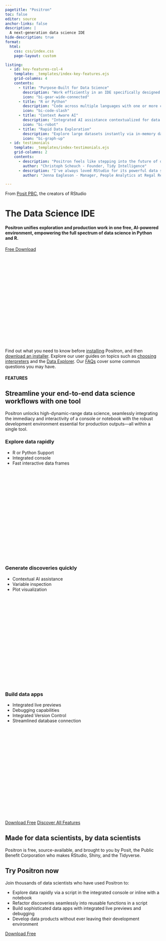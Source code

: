 ```yaml
---
pagetitle: "Positron"
toc: false
editor: source
anchor-links: false
description: |
  A next-generation data science IDE
hide-description: true
format:
  html:
    css: css/index.css
    page-layout: custom

listing:
  - id: key-features-col-4
    template: _templates/index-key-features.ejs
    grid-columns: 4
    contents:
      - title: "Purpose-Built for Data Science"
        description: "Work efficiently in an IDE specifically designed for data analysis workflows"
        icon: "bi-gear-wide-connected"
      - title: "R or Python"
        description: "Code across multiple languages with one or more consoles"
        icon: "bi-code-slash"
      - title: "Context Aware AI"
        description: "Integrated AI assistance contextualized for data science"
        icon: "bi-robot"
      - title: "Rapid Data Exploration"
        description: "Explore large datasets instantly via in-memory dataframes, variable inspections, & plot visualizations"
        icon: "bi-graph-up"
  - id: testimonials
    template: _templates/index-testimonials.ejs
    grid-columns: 2
    contents:
      - description: "Positron feels like stepping into the future of data science. I work in both R and Python daily, and switching between projects has never been easier. With built‑in version control, a lightning‑fast data explorer, and automatic code formatting, my workflow is pure joy — building apps, packages, reports, or teaching materials has never felt this seamless."
        author: "Christoph Scheuch - Founder, Tidy Intelligence"
      - description: "I've always loved RStudio for its powerful data science features, but I often wished it had the flexibility of VS Code. Positron delivers exactly that, all right out of the box. AND it has made it easy to start learning and upskilling with Python. It's the perfect environment for modern data science."
        author: "Jenna Eagleson - Manager, People Analytics at Regal Rexnord"

---
```


<div class="index-section">

<!--Hero banner section-->

<div class="index-1-hero-banner">

From [Posit PBC](https://posit.co/), the creators of RStudio

# The Data Science IDE

#### Positron unifies exploration and production work in one free, AI-powered environment, empowering the full spectrum of data science in Python and R.

<a href="download.html" class="btn btn-primary">Free Download</a>

<div id="hero-video-container">
  <script src="https://fast.wistia.com/player.js" async></script><script src="https://fast.wistia.com/embed/ncfm02eugr.js" async type="module"></script><style>wistia-player[media-id='ncfm02eugr']:not(:defined) { background: center / contain no-repeat url('https://fast.wistia.com/embed/medias/ncfm02eugr/swatch'); display: block; filter: blur(5px); padding-top:56.25%; }</style> <wistia-player media-id="ncfm02eugr" aspect="1.7777777777777777" autoplay="false"></wistia-player>
</div>

Find out what you need to know before [installing](install.qmd) Positron, and then [download an installer](download.qmd). Explore our user guides on topics such as [choosing interpreters](managing-interpreters.qmd) and the [Data Explorer](data-explorer.qmd). Our [FAQs](faqs.qmd) cover some common questions you may have.

<!--Features overview section-->

<div class="index-2-features-overview">
#### FEATURES
##  Streamline your end-to-end data science workflows with one tool {#features}
Positron unlocks high-dynamic-range data science, seamlessly integrating the immediacy and interactivity of a console or notebook with the robust development environment essential for production outputs—all within a single tool.

<div class="feature">
### Explore data rapidly
<ul class="feature-details-bullets">
  <li> R or Python Support </li>
  <li> Integrated console </li>
  <li> Fast interactive data frames </li>
</ul>
<div class="feature-video-container">
  <script src="https://fast.wistia.com/player.js" async></script><script src="https://fast.wistia.com/embed/d3m1291nzn.js" async type="module"></script><style>wistia-player[media-id='d3m1291nzn']:not(:defined) { background: center / contain no-repeat url('https://fast.wistia.com/embed/medias/d3m1291nzn/swatch'); display: block; filter: blur(5px); padding-top:56.25%; }</style> <wistia-player media-id="ncfm02eugr" aspect="1.7777777777777777"></wistia-player>
</div>
</div>

<div class="feature">
### Generate discoveries quickly
<ul class="feature-details-bullets">
  <li> Contextual AI assistance </li>
  <li> Variable inspection </li>
  <li> Plot visualization </li>
</ul>
<div class="feature-video-container">
  <script src="https://fast.wistia.com/player.js" async></script><script src="https://fast.wistia.com/embed/ncfm02eugr.js" async type="module"></script><style>wistia-player[media-id='ncfm02eugr']:not(:defined) { background: center / contain no-repeat url('https://fast.wistia.com/embed/medias/ncfm02eugr/swatch'); display: block; filter: blur(5px); padding-top:56.25%; }</style> <wistia-player media-id="ncfm02eugr" aspect="1.7777777777777777"></wistia-player>
</div>
</div>


<div class="feature">
### Build data apps
<ul class="feature-details-bullets">
  <li> Integrated live previews </li>
  <li> Debugging capabilities </li>
  <li> Integrated Version Control </li>
  <li> Streamlined database connection </li>
</ul>
<div class="feature-video-container">
<script src="https://fast.wistia.com/player.js" async></script><script src="https://fast.wistia.com/embed/d3m1291nzn.js" async type="module"></script><style>wistia-player[media-id='d3m1291nzn']:not(:defined) { background: center / contain no-repeat url('https://fast.wistia.com/embed/medias/d3m1291nzn/swatch'); display: block; filter: blur(5px); padding-top:56.25%; }</style> <wistia-player media-id="d3m1291nzn" aspect="1.7777777777777777"></wistia-player>
</div>
</div>


<a href="start.html" class="btn btn-primary">Download Free</a>
<a href="features.html" class="btn btn-outline-primary">Discover All Features</a>
</div>

## Made for data scientists, by data scientists {.made-for-section}

Positron is free, source-available, and brought to you by Posit, the Public Benefit Corporation who makes RStudio, Shiny, and the Tidyverse.

:::{#testimonials}
:::

## Try Positron now

Join thousands of data scientists who have used Positron to:

* Explore data rapidly via a script in the integrated console or inline with a notebook
* Refactor discoveries seamlessly into reusable functions in a script
* Build sophisticated data apps with integrated live previews and debugging
* Develop data products without ever leaving their development environment

<a href="start.html" class="btn btn-primary">Download Free</a>

</div>



 